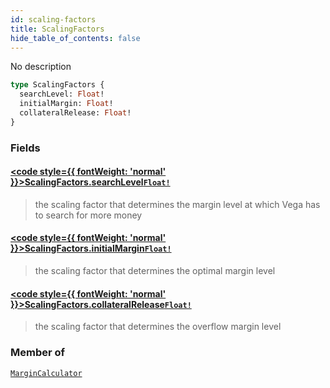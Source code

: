 ```yaml
---
id: scaling-factors
title: ScalingFactors
hide_table_of_contents: false
---
```








No description

```graphql
type ScalingFactors {
  searchLevel: Float!
  initialMargin: Float!
  collateralRelease: Float!
}
```


### Fields

#### [<code style={{ fontWeight: 'normal' }}>ScalingFactors.<b>searchLevel</b></code>](#)<Bullet />[`Float!`](/docs/testnet/graphql/scalars/float) <Badge class="secondary" text="non-null"/> <Badge class="secondary" text="scalar"/>
> the scaling factor that determines the margin level at which Vega has to search for more money
> 

#### [<code style={{ fontWeight: 'normal' }}>ScalingFactors.<b>initialMargin</b></code>](#)<Bullet />[`Float!`](/docs/testnet/graphql/scalars/float) <Badge class="secondary" text="non-null"/> <Badge class="secondary" text="scalar"/>
> the scaling factor that determines the optimal margin level
> 

#### [<code style={{ fontWeight: 'normal' }}>ScalingFactors.<b>collateralRelease</b></code>](#)<Bullet />[`Float!`](/docs/testnet/graphql/scalars/float) <Badge class="secondary" text="non-null"/> <Badge class="secondary" text="scalar"/>
> the scaling factor that determines the overflow margin level
> 



### Member of

[`MarginCalculator`](/docs/testnet/graphql/objects/margin-calculator)  <Badge class="secondary" text="object"/>



